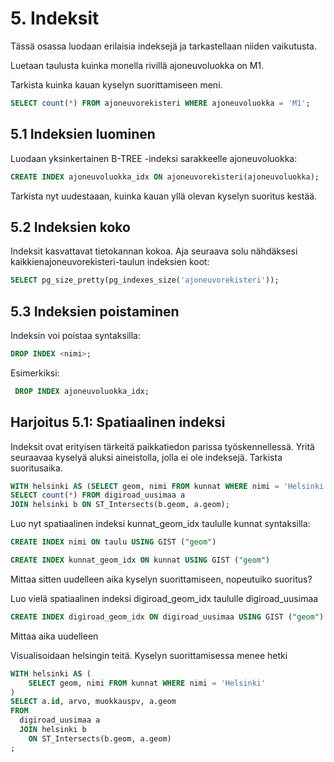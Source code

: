 # 5. Indeksit
Tässä osassa luodaan erilaisia indeksejä ja tarkastellaan niiden vaikutusta.

Luetaan taulusta kuinka monella rivillä ajoneuvoluokka on M1.

Tarkista kuinka kauan kyselyn suorittamiseen meni.

::: code-box
```sql
SELECT count(*) FROM ajoneuvorekisteri WHERE ajoneuvoluokka = 'M1';
```
:::

## 5.1 Indeksien luominen
Luodaan yksinkertainen B-TREE -indeksi sarakkeelle ajoneuvoluokka:

::: code-box
```sql
CREATE INDEX ajoneuvoluokka_idx ON ajoneuvorekisteri(ajoneuvoluokka);
```
:::

Tarkista nyt uudestaaan, kuinka kauan yllä olevan kyselyn suoritus kestää.

## 5.2 Indeksien koko
Indeksit kasvattavat tietokannan kokoa. Aja seuraava solu nähdäksesi kaikkienajoneuvorekisteri-taulun indeksien koot:

::: code-box
```sql
SELECT pg_size_pretty(pg_indexes_size('ajoneuvorekisteri'));
```
:::

## 5.3 Indeksien poistaminen
Indeksin voi poistaa syntaksilla:

::: code-box
```sql
DROP INDEX <nimi>;
```
:::

Esimerkiksi:

::: code-box
```sql
 DROP INDEX ajoneuvoluokka_idx;
```
:::

## Harjoitus 5.1: Spatiaalinen indeksi
Indeksit ovat erityisen tärkeitä paikkatiedon parissa työskennellessä.
Yritä seuraavaa kyselyä aluksi aineistolla, jolla ei ole indeksejä.
Tarkista suoritusaika.

::: code-box
```sql
WITH helsinki AS (SELECT geom, nimi FROM kunnat WHERE nimi = 'Helsinki') 
SELECT count(*) FROM digiroad_uusimaa a 
JOIN helsinki b ON ST_Intersects(b.geom, a.geom);
```
:::

Luo nyt spatiaalinen indeksi kunnat_geom_idx taululle kunnat syntaksilla:

::: code-box
```sql
CREATE INDEX nimi ON taulu USING GIST ("geom")
```
:::

::: code-box
```sql
CREATE INDEX kunnat_geom_idx ON kunnat USING GIST ("geom")
```
:::

Mittaa sitten uudelleen aika kyselyn suorittamiseen, nopeutuiko suoritus?

Luo vielä spatiaalinen indeksi digiroad_geom_idx taululle digiroad_uusimaa

::: code-box
```sql
CREATE INDEX digiroad_geom_idx ON digiroad_uusimaa USING GIST ("geom")
```
:::
Mittaa aika uudelleen

Visualisoidaan helsingin teitä. Kyselyn suorittamisessa menee hetki

::: code-box
```sql
WITH helsinki AS (
    SELECT geom, nimi FROM kunnat WHERE nimi = 'Helsinki'
)
SELECT a.id, arvo, muokkauspv, a.geom
FROM
  digiroad_uusimaa a
  JOIN helsinki b
    ON ST_Intersects(b.geom, a.geom)
;
```
:::
